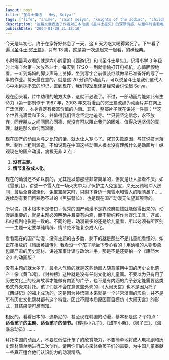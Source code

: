 ---
layout: post
title: "圣斗士情结 - Hey, Seiya!"
tags: ["life", "anime", "saint seiya", "knights of the zodiac", "childhood memories", "chinese animation", "media criticism", "nostalgia"]
description: "这篇文章表达了作者对日本动画《圣斗士星矢》的深厚情感，从童年时偷看电视的回忆出发，探讨了该作品历久不衰的原因。同时，作者批评当下中国动画产业的问题，指出许多国产动画缺乏明确的主题，或者情节过于复杂成人化，呼吁创作者更多地考虑儿童的认知需求，制作真正适合儿童的优质动画作品。"
publishDate: "2004-01-28 21:18:10"
---

今天是年初七，终于在家好好休息了一天，这 6 天大吃大喝得累死了。下午看了遍[《圣斗士·冥王篇》](http://www.verycd.com/forum/index.php?showtopic=7585)，只有 13 集，这是第一次连起来一起看，的确经典。

小时候最喜欢看的就是六小龄童的《西游记》和《圣斗士星矢》。记得小学 3 年级时上海 1 台第一次放圣斗士，每天到 17:20 一到就偷偷打开电视机，心惊胆颤地看，一听到妈妈的脚步声马上关掉，坐到写字台前假装继续做早已准备好的写了一半的作业。每天最在意的，就是这 20 分钟的动画片，可以说圣斗士是我们这代人心中永远抹不去的印记，直到现在，我们寝室里还是经常会讨论起 Seiya。

现在回头看，片中幼稚的地方太多，这就不必说了。不过，一部动画片能如此有生命力（第一部制作于 1987 年，2003 年又将漫画的冥王篇改编为动画片并在网上广泛流传），本身肯定有极富价值的内涵。其实，整部片子就在讲述一件事：**这个世界充满爱和正义，并值得我们信念坚定地追寻。**只要坚定信念，永不放弃，同伴朋友之间间同心同德，就没有可以阻止我们的困难。值得永远坚信的真理，就是那么单纯而温暖。

现在国产的动画片与之比较的话，就太让人寒心了。究其失败原因，与其说技术落后、制作上粗制滥造，不如说现在中国这些动画人根本没有理解什么是动画片！纵观现在的国产动漫，病根无非 2 点：

1. **没有主题。**
2. **情节复杂成人化。**

现在的动漫还不如以前的，尤其是以前那些非常简单的，但就是让人屡看不厌。如《雪孩儿》，讲述一个雪人在一场火灾中为了保护主人兔宝宝，义无反顾地冲入房间，最后全身被烧化，兔宝宝醒来时，只剩下身边一滩雪水和雪人的眼睛鼻子……连续剧有我们再熟悉不过的《黑猫警长》，也是现在国产动漫无法望其项背的。

所以说，技术根本不是借口，优秀的国产动漫不是靠政府投钱就能做得出来的。动漫最重要的，就是主题必须明确并且要有内涵，而不能纯粹作为娱乐工具，这点，和电视剧电影是一致的。不同的是，动漫最多的还是给儿童看，所以必须有所区别——主题一定要单纯精辟、情节绝不能复杂成人化。

看看现在的国产动漫：没有主题的占多数，剩下的就是那些不是儿童能看懂的。如正在播放的《隋唐英雄传》，我看没一个孩子能坐下专心看的！用幼稚的人物形象包裹严肃的历史题材、讲述军事计谋与政治斗争，那是不是还要拍一个《康熙大帝》的动画版？

没有主题的就太多了，最令人气愤的就是这些动画人随意滥用中国的历史文化遗产！像《黄飞鸿》、《封神榜》这种就是没有任何文化的儿童画。不要以为只有用了历史文化上的经典故事才能做有内涵的片子，也不是有内涵的片子必定能需要这类形式外壳来衬托。孩子们是不会在意这些外壳的，《大闹天宫》也不是因为托了《西游记》的福才成功的，这是因为孙悟空本来就是一个非常漫画的形象，并不是所有历史文化题材都有这个特性。因此不顾本质原因盲目模仿《大闹天宫》的形式，其结果便可想而知。

相反的，看看日本的、迪斯尼的、甚至现在韩国的动漫，基本都是这 2 个特点：**适合孩子的主题、适合孩子的情节。**《樱桃小丸子》、《蜡笔小新》、《狮子王》、《海底总动员》……

拜托中国的动画人，不要过低估计孩子的欣赏能力，不要简单地将成人电视剧和历史题材简单地进行二次创作。请用你们的心来体会孩子们的需要，为中国儿童奉献一些真正适合他们认识能力的动漫精品。
